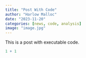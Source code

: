 ```yaml
---
title: "Post With Code"
author: "Harlow Malloc"
date: "2023-11-20"
categories: [news, code, analysis]
image: "image.jpg"
---
```


This is a post with executable code.

```r
1 + 1
```
